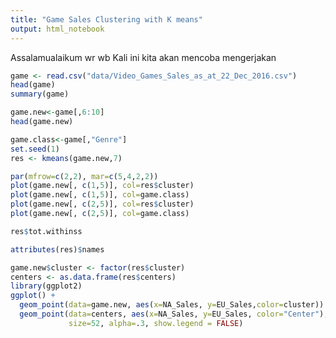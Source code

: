---
title: "Game Sales Clustering with K means"
output: html_notebook
---

Assalamualaikum wr wb 
Kali ini kita akan mencoba mengerjakan 

```{r}
game <- read.csv("data/Video_Games_Sales_as_at_22_Dec_2016.csv")
head(game)
summary(game)
```


```{r}
game.new<-game[,6:10]
head(game.new)
```

```{r}
game.class<-game[,"Genre"]
set.seed(1)
res <- kmeans(game.new,7)
```


```{r}
par(mfrow=c(2,2), mar=c(5,4,2,2))
plot(game.new[, c(1,5)], col=res$cluster)
plot(game.new[, c(1,5)], col=game.class)
plot(game.new[, c(2,5)], col=res$cluster)
plot(game.new[, c(2,5)], col=game.class)
```

```{r}
res$tot.withinss
```

```{r}
attributes(res)$names
```

```{r}
game.new$cluster <- factor(res$cluster)
centers <- as.data.frame(res$centers)
library(ggplot2)
ggplot() + 
  geom_point(data=game.new, aes(x=NA_Sales, y=EU_Sales,color=cluster))  +
  geom_point(data=centers, aes(x=NA_Sales, y=EU_Sales, color="Center"), 
             size=52, alpha=.3, show.legend = FALSE)
```

